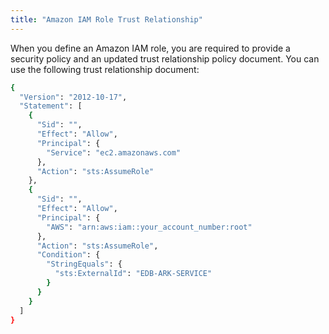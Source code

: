 ```yaml
---
title: "Amazon IAM Role Trust Relationship"
---
```


<div id="ark_aws_iam_role_trust_relationship" class="registered_link"></div>

When you define an Amazon IAM role, you are required to provide a security policy and an updated trust relationship policy document. You can use the following trust relationship document:

```bash
{
  "Version": "2012-10-17",
  "Statement": [
    {
      "Sid": "",
      "Effect": "Allow",
      "Principal": {
        "Service": "ec2.amazonaws.com"
      },
      "Action": "sts:AssumeRole"
    },
    {
      "Sid": "",
      "Effect": "Allow",
      "Principal": {
        "AWS": "arn:aws:iam::your_account_number:root"
      },
      "Action": "sts:AssumeRole",
      "Condition": {
        "StringEquals": {
          "sts:ExternalId": "EDB-ARK-SERVICE"
        }
      }
    }
  ]
}
```

